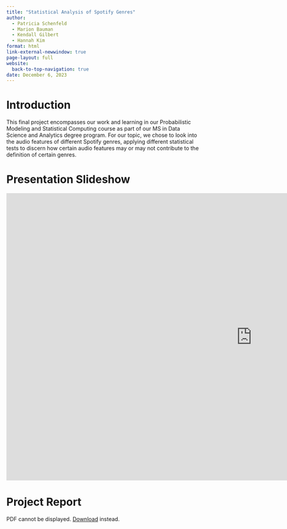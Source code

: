 ```yaml
---
title: "Statistical Analysis of Spotify Genres"
author: 
  - Patricia Schenfeld
  - Marion Bauman
  - Kendall Gilbert
  - Hannah Kim
format: html
link-external-newwindow: true
page-layout: full
website:
  back-to-top-navigation: true
date: December 6, 2023
---
```


# Introduction
This final project encompasses our work and learning in our Probabilistic Modeling and Statistical Computing course as part of our MS in Data Science and Analytics degree program. For our topic, we chose to look into the audio features of different Spotify genres, applying different statistical tests to discern how certain audio features may or may not contribute to the definition of certain genres.

# Presentation Slideshow

<iframe src="https://docs.google.com/presentation/d/e/2PACX-1vSIK1u81RdzhKlLi1ZMSbOXT4WkgQyAYJyt-gwjdPtW9xpvKT0pxzhFT9mPsz037Q/embed?start=false&loop=false&delayms=3000" frameborder="0" width="1280" height="749" allowfullscreen="true" mozallowfullscreen="true" webkitallowfullscreen="true"></iframe>

# Project Report
<object data="report.pdf" type="application/pdf" width="1000" height="800">
    <p>PDF cannot be displayed. <a href="report.pdf">Download</a> instead.</p>
</object>



